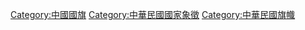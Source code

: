 {{catmore}}

[[Category:中國國旗|Category:中國國旗]]
[[Category:中華民國國家象徵|Category:中華民國國家象徵]]
[[Category:中華民國旗幟|Category:中華民國旗幟]]
